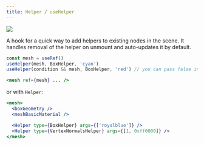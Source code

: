 ```yaml
---
title: Helper / useHelper
---
```


[![](https://img.shields.io/badge/-storybook-%23ff69b4)](https://drei.vercel.app/?path=/story/gizmos-helper)

A hook for a quick way to add helpers to existing nodes in the scene. It handles removal of the helper on unmount and auto-updates it by default.

```jsx
const mesh = useRef()
useHelper(mesh, BoxHelper, 'cyan')
useHelper(condition && mesh, BoxHelper, 'red') // you can pass false instead of the object ref to hide the helper

<mesh ref={mesh} ... />
```

or with `Helper`:

```jsx
<mesh>
  <boxGeometry />
  <meshBasicMaterial />

  <Helper type={BoxHelper} args={['royalblue']} />
  <Helper type={VertexNormalsHelper} args={[1, 0xff0000]} />
</mesh>
```
